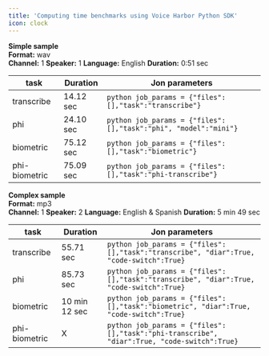 ```yaml
---
title: 'Computing time benchmarks using Voice Harbor Python SDK'
icon: clock
---
```


<Update label="2025-05-07 Benchmarks" description="Voice Harbor V3.0">

  **Simple sample**  
  **Format:** wav  
  **Channel:** 1 
  **Speaker:** 1
  **Language:** English
  **Duration:** 0:51 sec
  
  | task                  | Duration                   | Jon parameters | 
  |-------------------------|----------------------------|----------------------------|
  | transcribe | 14.12 sec     | ```python job_params = {"files": [],"task":"transcribe"}``` |
  | phi     | 24.10 sec     |```python job_params = {"files": [],"task":"phi", "model":"mini"}``` |
  | biometric            | 75.12 sec                    |```python job_params = {"files": [],"task":"biometric"}``` |
  | phi-biometric            | 75.09 sec                    |```python job_params = {"files": [],"task":"phi-transcribe"}``` |

</Update>

<Update label="2025-05-07 Benchmarks" description="Voice Harbor V3.0">

  **Complex sample**  
  **Format:** mp3  
  **Channel:** 1 
  **Speaker:** 2 
  **Language:** English & Spanish
  **Duration:** 5 min 49 sec  


  | task                  | Duration                   |Jon parameters | 
  |-------------------------|----------------------------|----------------------------|
  | transcribe | 55.71 sec     | ```python job_params = {"files": [],"task":"transcribe", "diar":True, "code-switch":True}``` |
  | phi     | 85.73 sec     |```python job_params = {"files": [],"task":"transcribe", "diar":True, "code-switch":True}``` |
  | biometric            | 10 min 12 sec                   |```python job_params = {"files": [],"task":"biometric", "diar":True, "code-switch":True}``` |
  | phi-biometric            | X                    |```python job_params = {"files": [],"task":"phi-transcribe", "diar":True, "code-switch":True}``` |

</Update>

